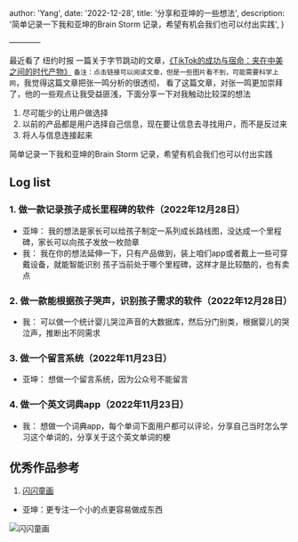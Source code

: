 
  author: 'Yang',
  date: '2022-12-28',
  title: '分享和亚坤的一些想法',
  description:
    '简单记录一下我和亚坤的Brain Storm 记录，希望有机会我们也可以付出实践',
}


————

最近看了 纽约时报 一篇关于字节跳动的文章，[《TikTok的成功与宿命：夹在中美之间的时代产物》](https://cn.nytimes.com/technology/20221227/tiktok-us-china-diplomacy/) `备注：点击链接可以阅读文章，但是一些图片看不到，可能需要科学上网`，我觉得这篇文章把张一鸣分析的很透彻，
看了这篇文章，对张一鸣更加崇拜了，他的一些观点让我受益匪浅，下面分享一下对我触动比较深的想法
1. 尽可能少的让用户做选择
2. 以前的产品都是用户选择自己信息，现在要让信息去寻找用户，而不是反过来
3. 将人与信息连接起来

简单记录一下我和亚坤的Brain Storm 记录，希望有机会我们也可以付出实践

## Log list
### 1. 做一款记录孩子成长里程碑的软件（2022年12月28日）
* 亚坤：
我的想法是家长可以给孩子制定一系列成长路线图，没达成一个里程碑，家长可以向孩子发放一枚勋章
* 我：
我在你的想法延伸一下，只有产品做到，装上咱们app或者戴上一些可穿戴设备，就能智能识别 孩子当前处于哪个里程碑，这样才是比较酷的，也有卖点

### 2. 做一款能根据孩子哭声，识别孩子需求的软件（2022年12月28日）
* 我：
可以做一个统计婴儿哭泣声音的大数据库，然后分门别类，根据婴儿的哭泣声，推断出不同需求

### 3. 做一个留言系统（2022年11月23日）
* 亚坤：
想做一个留言系统，因为公众号不能留言

### 4. 做一个英文词典app（2022年11月23日）
* 我：
想做一个词典app，每个单词下面用户都可以评论，分享自己当时怎么学习这个单词的，分享关于这个英文单词的梗


## 优秀作品参考
1. [闪闪童画](https://x.com/meterscao/status/1796145110658515070?s=46)  
 
 - 亚坤：更专注一个小的点更容易做成东西
 
 ![闪闪童画](/images/life/paint.jpg)
